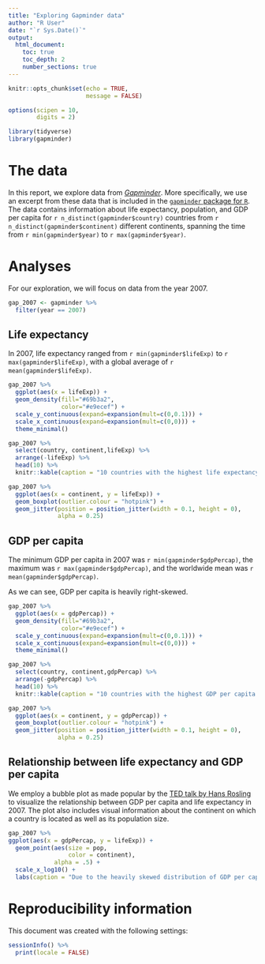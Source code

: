```yaml
---
title: "Exploring Gapminder data"
author: "R User"
date: "`r Sys.Date()`"
output:
  html_document:
    toc: true
    toc_depth: 2
    number_sections: true
---
```


```r
knitr::opts_chunk$set(echo = TRUE,
                      message = FALSE)

options(scipen = 10,
        digits = 2)

library(tidyverse)
library(gapminder)
```

# The data

In this report, we explore data from [*Gapminder*](https://www.gapminder.org/). More specifically, we use an excerpt from these data that is included in the [`gapminder` package for `R`](https://github.com/jennybc/gapminder). The data contains information about life expectancy, population, and GDP per capita for `r n_distinct(gapminder$country)` countries from `r n_distinct(gapminder$continent)` different continents, spanning the time from `r min(gapminder$year)` to `r max(gapminder$year)`.

# Analyses

For our exploration, we will focus on data from the year 2007.

```r
gap_2007 <- gapminder %>% 
  filter(year == 2007)
```

## Life expectancy

In 2007, life expectancy ranged from `r min(gapminder$lifeExp)` to `r max(gapminder$lifeExp)`, with a global average of `r mean(gapminder$lifeExp)`.

```r
gap_2007 %>% 
  ggplot(aes(x = lifeExp)) +
  geom_density(fill="#69b3a2",
               color="#e9ecef") +
  scale_y_continuous(expand=expansion(mult=c(0,0.1))) +
  scale_x_continuous(expand=expansion(mult=c(0,0))) +
  theme_minimal()
```

```r
gap_2007 %>%
  select(country, continent,lifeExp) %>%
  arrange(-lifeExp) %>% 
  head(10) %>% 
  knitr::kable(caption = "10 countries with the highest life expectancy in 2007")
```

```r
gap_2007 %>% 
  ggplot(aes(x = continent, y = lifeExp)) +
  geom_boxplot(outlier.colour = "hotpink") +
  geom_jitter(position = position_jitter(width = 0.1, height = 0),
              alpha = 0.25)
```

## GDP per capita

The minimum GDP per capita in 2007 was `r min(gapminder$gdpPercap)`, the maximum was `r max(gapminder$gdpPercap)`, and the worldwide mean was `r mean(gapminder$gdpPercap)`.

As we can see, GDP per capita is heavily right-skewed.

```r
gap_2007 %>% 
  ggplot(aes(x = gdpPercap)) +
  geom_density(fill="#69b3a2",
               color="#e9ecef") +
  scale_y_continuous(expand=expansion(mult=c(0,0.1))) +
  scale_x_continuous(expand=expansion(mult=c(0,0))) +
  theme_minimal()
```

```r
gap_2007 %>%
  select(country, continent,gdpPercap) %>%
  arrange(-gdpPercap) %>% 
  head(10) %>% 
  knitr::kable(caption = "10 countries with the highest GDP per capita in 2007")
```

```r
gap_2007 %>% 
  ggplot(aes(x = continent, y = gdpPercap)) +
  geom_boxplot(outlier.colour = "hotpink") +
  geom_jitter(position = position_jitter(width = 0.1, height = 0),
              alpha = 0.25)
```

## Relationship between life expectancy and GDP per capita

We employ a bubble plot as made popular by the [TED talk by Hans Rosling](https://www.ted.com/talks/hans_rosling_the_best_stats_you_ve_ever_seen) to visualize the relationship between GDP per capita and life expectancy in 2007. The plot also includes visual information about the continent on which a country is located as well as its population size.

```r
gap_2007 %>% 
ggplot(aes(x = gdpPercap, y = lifeExp)) +
  geom_point(aes(size = pop,
                 color = continent),
             alpha = .5) +
  scale_x_log10() +
  labs(caption = "Due to the heavily skewed distribution of GDP per capita, the X-axis uses a log-scale")
```

# Reproducibility information

This document was created with the following settings:

```r
sessionInfo() %>% 
  print(locale = FALSE)
```
